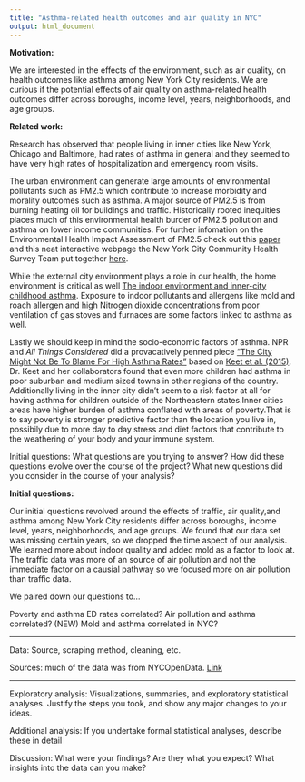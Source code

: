 ```yaml
---
title: "Asthma-related health outcomes and air quality in NYC"
output: html_document
---
```


**Motivation:**

We are interested in the effects of the environment, such as air quality, on health outcomes like asthma among New York City residents. We are curious if the potential effects of air quality on asthma-related health outcomes differ across boroughs, income level, years, neighborhoods, and age groups.

**Related work:**

Research has observed that people living in inner cities like New York, Chicago and Baltimore, had rates of asthma in general and they seemed to have very high rates of hospitalization and emergency room visits.

The urban environment can generate large amounts of environmental pollutants such as PM2.5 which contribute to increase morbidity and morality outcomes such as asthma. A major source of PM2.5 is from burning heating oil for buildings and traffic. Historically rooted inequities places much of this environmental health burder of PM2.5 pollution and asthma on lower income communities. For further infomation on the Environmental Health Impact Assessment of PM2.5 check out this [paper](http://a816-dohbesp.nyc.gov/IndicatorPublic/traffic/index.html) and this neat interactive webpage the New York City Community Health Survey Team put together [here](http://a816-dohbesp.nyc.gov/IndicatorPublic/traffic/index.html). 

While the external city environment plays a role in our health, the home environment is critical as well [The indoor environment and inner-city childhood asthma](https://www.ncbi.nlm.nih.gov/pmc/articles/PMC4110514/). Exposure to indoor pollutants and allergens like mold and roach allergen and high Nitrogen dioxide concentrations from poor ventilation of gas stoves and furnaces are some factors linked to asthma as well.

Lastly we should keep in mind the socio-economic factors of asthma. NPR and _All Things Considered_ did a provacatively penned piece ["The City Might Not Be To Blame For High Asthma Rates"](https://www.npr.org/sections/health-shots/2015/01/20/378608279/the-inner-city-might-not-be-to-blame-for-high-asthma-rates) based on 
[Keet et al. (2015)](https://www.jacionline.org/article/S0091-6749%2814%2901676-5/abstract). Dr. Keet and her collaborators found that even more children had asthma in poor suburban and medium sized towns in other regions of the country. Additionally living in the inner city didn't seem to a risk factor at all for having asthma for children outside of the Northeastern states.Inner cities areas have higher burden of asthma conflated with areas of poverty.That is to say poverty is stronger predictive factor than the location you live in, possibily due to more day to day stress and diet factors that contribute to the weathering of your body and your immune system. 



Initial questions: What questions are you trying to answer? How did these questions evolve over the course of the project? What new questions did you consider in the course of your analysis?

**Initial questions:**

Our initial questions revolved around the effects of traffic, air quality,and asthma among New York City residents differ across boroughs, income level, years, neighborhoods, and age groups. We found that our data set was missing certain years, so we dropped the time aspect of our analysis. We learned more about indoor quality and added mold as a factor to look at. The traffic data was more of an source of air pollution and not the immediate factor on a causial pathway so we focused more on air pollution than traffic data.

We paired down our questions to...

Poverty and asthma ED rates correlated?
Air pollution and asthma correlated?
(NEW) Mold and asthma correlated in NYC?

----------

Data: Source, scraping method, cleaning, etc.

Sources: much of the data was from NYCOpenData. [Link](????)

----------
Exploratory analysis: Visualizations, summaries, and exploratory statistical analyses. Justify the steps you took, and show any major changes to your ideas.


Additional analysis: If you undertake formal statistical analyses, describe these in detail


Discussion: What were your findings? Are they what you expect? What insights into the data can you make?


